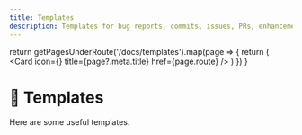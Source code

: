 ```yaml
---
title: Templates
description: Templates for bug reports, commits, issues, PRs, enhancement/feature requests 📄
---
```



  return getPagesUnderRoute('/docs/templates').map(page => {
    return (
      <Card icon={<FileIcon />} title={page?.meta.title} href={page.route} />
    )
  })
}


# 📄 Templates

Here are some useful templates.

<Cards>
  <TemplateIndex />
</Cards>
